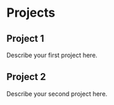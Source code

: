 # Projects

## Project 1

Describe your first project here.

## Project 2

Describe your second project here.
